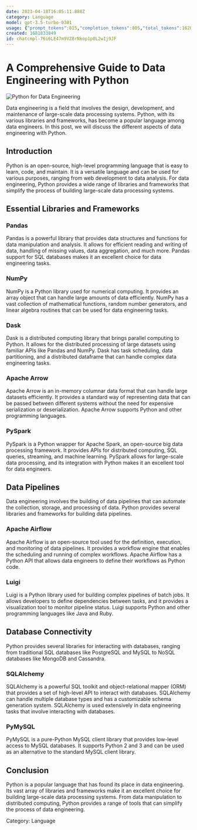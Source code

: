 ```yaml
---
date: 2023-04-18T16:05:11.888Z
category: Language
model: gpt-3.5-turbo-0301
usage: {"prompt_tokens":815,"completion_tokens":805,"total_tokens":1620}
created: 1681833849
id: chatcmpl-76i6LE47m9VZ8rNkop1p0L2wIj9JF
---
```


# A Comprehensive Guide to Data Engineering with Python

![Python for Data Engineering](https://images.unsplash.com/photo-1550399108-0c5b7aa6e565)

Data engineering is a field that involves the design, development, and maintenance of large-scale data processing systems. Python, with its various libraries and frameworks, has become a popular language among data engineers. In this post, we will discuss the different aspects of data engineering with Python.

## Introduction

Python is an open-source, high-level programming language that is easy to learn, code, and maintain. It is a versatile language and can be used for various purposes, ranging from web development to data analysis. For data engineering, Python provides a wide range of libraries and frameworks that simplify the process of building large-scale data processing systems.

## Essential Libraries and Frameworks

### Pandas

Pandas is a powerful library that provides data structures and functions for data manipulation and analysis. It allows for efficient reading and writing of data, handling of missing values, data aggregation, and much more. Pandas support for SQL databases makes it an excellent choice for data engineering tasks.

### NumPy

NumPy is a Python library used for numerical computing. It provides an array object that can handle large amounts of data efficiently. NumPy has a vast collection of mathematical functions, random number generators, and linear algebra routines that can be used for data engineering tasks.

### Dask

Dask is a distributed computing library that brings parallel computing to Python. It allows for the distributed processing of large datasets using familiar APIs like Pandas and NumPy. Dask has task scheduling, data partitioning, and a distributed dataframe that can handle complex data engineering tasks.

### Apache Arrow

Apache Arrow is an in-memory columnar data format that can handle large datasets efficiently. It provides a standard way of representing data that can be passed between different systems without the need for expensive serialization or deserialization. Apache Arrow supports Python and other programming languages.

### PySpark

PySpark is a Python wrapper for Apache Spark, an open-source big data processing framework. It provides APIs for distributed computing, SQL queries, streaming, and machine learning. PySpark allows for large-scale data processing, and its integration with Python makes it an excellent tool for data engineers.

## Data Pipelines

Data engineering involves the building of data pipelines that can automate the collection, storage, and processing of data. Python provides several libraries and frameworks for building data pipelines.

### Apache Airflow

Apache Airflow is an open-source tool used for the definition, execution, and monitoring of data pipelines. It provides a workflow engine that enables the scheduling and running of complex workflows. Apache Airflow has a Python API that allows data engineers to define their workflows as Python code.

### Luigi

Luigi is a Python library used for building complex pipelines of batch jobs. It allows developers to define dependencies between tasks, and it provides a visualization tool to monitor pipeline status. Luigi supports Python and other programming languages like Java and Ruby.

## Database Connectivity

Python provides several libraries for interacting with databases, ranging from traditional SQL databases like PostgreSQL and MySQL to NoSQL databases like MongoDB and Cassandra.

### SQLAlchemy

SQLAlchemy is a powerful SQL toolkit and object-relational mapper (ORM) that provides a set of high-level API to interact with databases. SQLAlchemy can handle multiple database types and has a customizable schema generation system. SQLAlchemy is used extensively in data engineering tasks that involve interacting with databases.

### PyMySQL

PyMySQL is a pure-Python MySQL client library that provides low-level access to MySQL databases. It supports Python 2 and 3 and can be used as an alternative to the standard MySQL client library.

## Conclusion

Python is a popular language that has found its place in data engineering. Its vast array of libraries and frameworks make it an excellent choice for building large-scale data processing systems. From data manipulation to distributed computing, Python provides a range of tools that can simplify the process of data engineering.

Category: Language